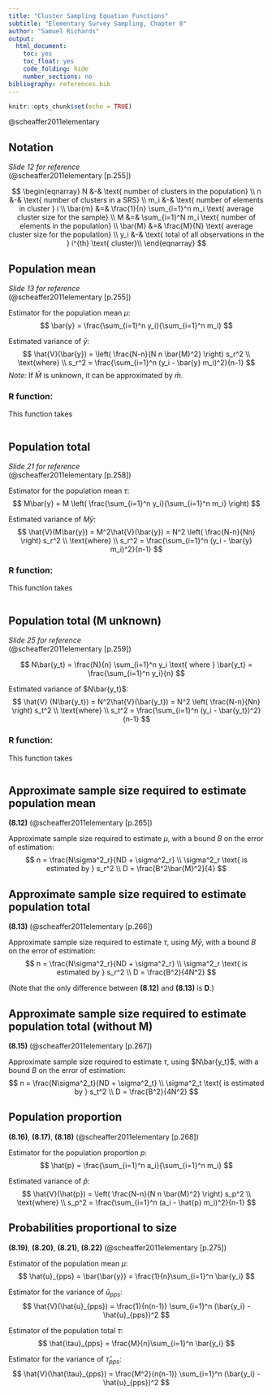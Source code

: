 ```yaml
---
title: "Cluster Sampling Equation Functions"
subtitle: "Elementary Survey Sampling, Chapter 8"
author: "Samuel Richards"
output:
  html_document:
    toc: yes
    toc_float: yes
    code_folding: hide
    number_sections: no
bibliography: references.bib
---
```


```r
knitr::opts_chunk$set(echo = TRUE)
```

@scheaffer2011elementary

## Notation
*Slide 12 for reference*  
(@scheaffer2011elementary[p.255])

$$
\begin{eqnarray}
N &-& \text{ number of clusters in the population} \\
n &-& \text{ number of clusters in a SRS} \\
m_i &-& \text{  number of elements in cluster } i \\
\bar{m} &=& \frac{1}{n} \sum_{i=1}^n m_i \text{ average cluster size for the sample} \\
M &=& \sum_{i=1}^N m_i \text{ number of elements in the population} \\
\bar{M} &=& \frac{M}{N} \text{ average cluster size for the population} \\
y_i &-& \text{ total of all observations in the } i^{th} \text{ cluster}\\
\end{eqnarray}
$$


## Population mean
*Slide 13 for reference*  
(@scheaffer2011elementary[p.255])

Estimator for the population mean $\mu$:
$$
\bar{y} = \frac{\sum_{i=1}^n y_i}{\sum_{i=1}^n m_i}
$$

Estimated variance of $\bar{y}$:
$$
\hat{V}(\bar{y}) = \left( \frac{N-n}{N n \bar{M}^2} \right) s_r^2 \\
\text{where} \\
s_r^2 = \frac{\sum_{i=1}^n (y_i - \bar{y} m_i)^2}{n-1}
$$
*Note:* If $\bar{M}$ is unknown, it can be approximated by $\bar{m}$.


### R function:

This function takes 
```r

```



## Population total
*Slide 21 for reference*  
(@scheaffer2011elementary[p.258])

Estimator for the population mean $\tau$:
$$
M\bar{y} = M \left( \frac{\sum_{i=1}^n y_i}{\sum_{i=1}^n m_i} \right)
$$

Estimated variance of $M\bar{y}$:
$$
\hat{V}(M\bar{y}) = M^2\hat{V}(\bar{y}) = N^2 \left( \frac{N-n}{Nn} \right) s_r^2 \\
\text{where} \\
s_r^2 = \frac{\sum_{i=1}^n (y_i - \bar{y} m_i)^2}{n-1}
$$


### R function:

This function takes 
```r

```



## Population total (M unknown)
*Slide 25 for reference*  
(@scheaffer2011elementary[p.259])

$$
N\bar{y_t} = \frac{N}{n} \sum_{i=1}^n y_i \text{ where } \bar{y_t} = \frac{\sum_{i=1}^n y_i}{n} 
$$

Estimated variance of $N\bar{y_t}$:
$$
\hat{V} (N\bar{y_t}) = N^2\hat{V}(\bar{y_t}) = N^2 \left( \frac{N-n}{Nn} \right) s_t^2 \\
\text{where} \\
s_t^2 = \frac{\sum_{i=1}^n (y_i - \bar{y_t})^2}{n-1}
$$


### R function:

This function takes 
```r

```



<!-- The following are not in the lecture notes but indeed are in the textbook -->

## Approximate sample size required to estimate population mean

**(8.12)**
(@scheaffer2011elementary[p.265])


Approximate sample size required to estimate $\mu$, with a bound $B$ on the error of estimation:
$$
n = \frac{N\sigma^2_r}{ND + \sigma^2_r} \\
\sigma^2_r \text{ is estimated by } s_r^2 \\
D = \frac{B^2\bar{M}^2}{4}
$$

## Approximate sample size required to estimate population total

**(8.13)**
(@scheaffer2011elementary[p.266])

Approximate sample size required to estimate $\tau$, using $M\bar{y}$, with a bound $B$ on the error of estimation:
$$
n = \frac{N\sigma^2_r}{ND + \sigma^2_r} \\
\sigma^2_r \text{ is estimated by } s_r^2 \\
D = \frac{B^2}{4N^2}
$$

(Note that the only difference between **(8.12)** and **(8.13)** is **D**.)


## Approximate sample size required to estimate population total (without M)

**(8.15)**
(@scheaffer2011elementary[p.267])

Approximate sample size required to estimate $\tau$, using $N\bar{y_t}$, with a bound $B$ on the error of estimation:
$$
n = \frac{N\sigma^2_t}{ND + \sigma^2_t} \\
\sigma^2_t \text{ is estimated by } s_t^2 \\
D = \frac{B^2}{4N^2}
$$


## Population proportion

**(8.16)**, **(8.17)**, **(8.18)**
(@scheaffer2011elementary[p.268])

Estimator for the population proportion $p$:
$$
\hat{p} = \frac{\sum_{i=1}^n a_i}{\sum_{i=1}^n m_i}
$$

Estimated variance of $\hat{p}$:
$$
\hat{V}(\hat{p}) = \left( \frac{N-n}{N n \bar{M}^2} \right) s_p^2 \\
\text{where} \\
s_p^2 = \frac{\sum_{i=1}^n (a_i - \hat{p} m_i)^2}{n-1}
$$

## Probabilities proportional to size

**(8.19)**, **(8.20)**, **(8.21)**, **(8.22)**
(@scheaffer2011elementary[p.275])

Estimator of the population mean $\mu$:
$$
\hat{u}_{pps} = \bar{\bar{y}} = \frac{1}{n}\sum_{i=1}^n \bar{y_i}
$$

Estimator for the variance of $\hat{u}_{pps}$:
$$
\hat{V}(\hat{u}_{pps}) = \frac{1}{n(n-1)} \sum_{i=1}^n (\bar{y_i} - \hat{u}_{pps})^2
$$

Estimator of the population total $\tau$:
$$
\hat{\tau}_{pps} = \frac{M}{n}\sum_{i=1}^n \bar{y_i}
$$

Estimator for the variance of $\hat{\tau}_{pps}$:
$$
\hat{V}(\hat{\tau}_{pps}) = \frac{M^2}{n(n-1)} \sum_{i=1}^n (\bar{y_i} - \hat{u}_{pps})^2
$$





